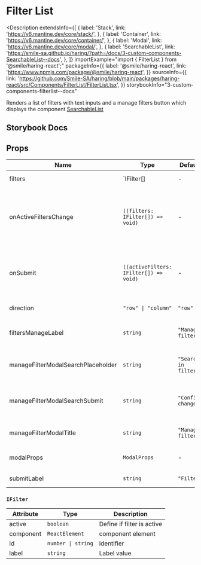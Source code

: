 # Filter List

<Description
  extendsInfo={[
    {
      label: 'Stack',
      link: 'https://v6.mantine.dev/core/stack/',
    },
    {
      label: 'Container',
      link: 'https://v6.mantine.dev/core/container/',
    },
    {
      label: 'Modal',
      link: 'https://v6.mantine.dev/core/modal/',
    },
    {
      label: 'SearchableList',
      link: 'https://smile-sa.github.io/haring/?path=/docs/3-custom-components-SearchableList--docs',
    },
  ]}
  importExample="import { FilterList } from '@smile/haring-react';"
  packageInfo={{
    label: '@smile/haring-react',
    link: 'https://www.npmjs.com/package/@smile/haring-react',
  }}
  sourceInfo={{
    link: 'https://github.com/Smile-SA/haring/blob/main/packages/haring-react/src/Components/FilterList/FilterList.tsx',
  }}
  storybookInfo="3-custom-components-filterlist--docs"
>
  Renders a list of filters with text inputs and a manage filters button which
  displays the component [SearchableList](../components/searchable-list)
</Description>

## Storybook Docs

<StorybookEmbed storyId="3-custom-components-filterlist--docs" height="1600" />

## Props

| Name                               | Type                                   | Default               | Description                                                           |
| ---------------------------------- | -------------------------------------- | --------------------- | --------------------------------------------------------------------- |
| filters <Required/>                | `IFilter[]                             | -                     | Array of filters                                                      |
| onActiveFiltersChange              | `((filters: IFilter[]) => void)`       | -                     | Callback function called when the `confirm change` button is clicked. |
| onSubmit                           | `((activeFilters: IFilter[]) => void)` | -                     | Callback function called when the `submit` button is clicked.         |
| direction                          | `"row" \| "column"`                    | `"row"`               | Display orientation                                                   |
| filtersManageLabel                 | `string`                               | `"Manage filters"`    | Label of filters manage button                                        |
| manageFilterModalSearchPlaceholder | `string`                               | `"Search in filters"` | Placeholder of filter modal search                                    |
| manageFilterModalSearchSubmit      | `string`                               | `"Confirm changes"`   | Label of confirm change button in modal                               |
| manageFilterModalTitle             | `string`                               | `"Manage filters"`    | Title of manage filter modal                                          |
| modalProps                         | `ModalProps`                           | -                     | Props of [Modal](https://v6.mantine.dev/core/modal/) component        |
| submitLabel                        | `string`                               | `"Filter"`            | Submit button label                                                   |

### `IFilter`

| Attribute         | Type               | Description                |
| ----------------- | ------------------ | -------------------------- |
| active            | `boolean`          | Define if filter is active |
| component         | `ReactElement`     | component element          |
| id <required/>    | `number \| string` | identifier                 |
| label <required/> | `string`           | Label value                |
